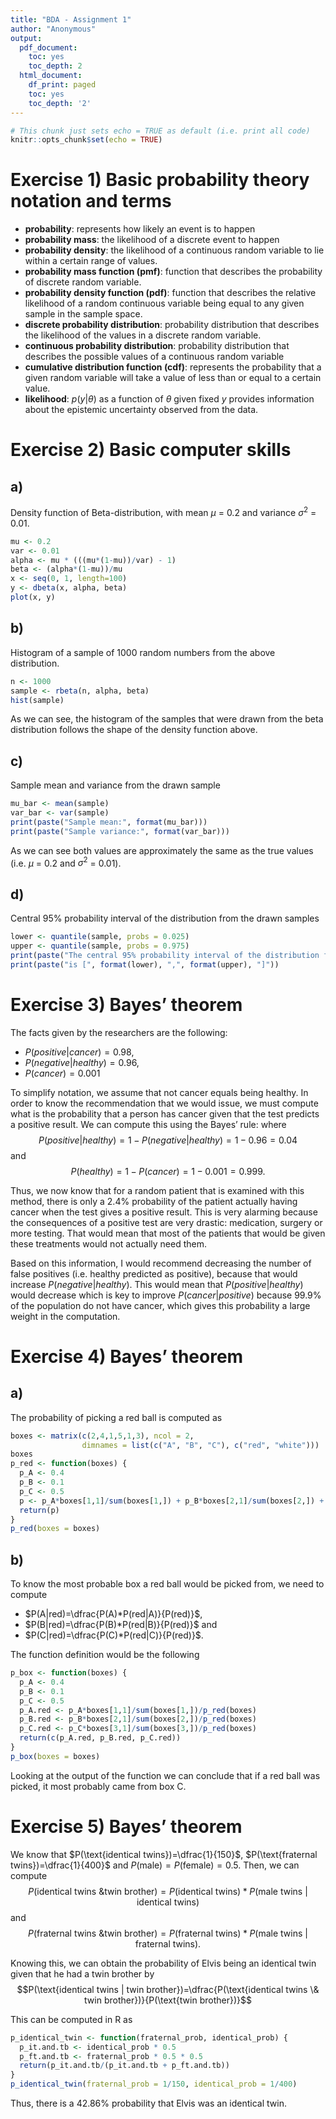---
title: "BDA - Assignment 1"
author: "Anonymous"
output:
  pdf_document:
    toc: yes
    toc_depth: 2
  html_document:
    df_print: paged
    toc: yes
    toc_depth: '2'
---
```{r setup, include=FALSE}
# This chunk just sets echo = TRUE as default (i.e. print all code)
knitr::opts_chunk$set(echo = TRUE)
```

# Exercise 1) Basic probability theory notation and terms
* **probability**: represents how likely an event is to happen
* **probability mass**: the likelihood of a discrete event to happen
* **probability density**: the likelihood of a continuous random variable to lie within a certain range of values.
* **probability mass function (pmf)**: function that describes the probability of discrete random variable.
* **probability density function (pdf)**: function that describes the relative likelihood of a random continuous variable being equal to any given sample in the sample space.
* **discrete probability distribution**: probability distribution that describes the likelihood of the values in a discrete random variable. 
* **continuous probability distribution**: probability distribution that describes the possible values of a continuous random variable
* **cumulative distribution function (cdf)**: represents the probability that a given random variable will take a value of less than or equal to a certain value.
* **likelihood**: $p(y|\theta)$ as a function of $\theta$ given fixed $y$ provides information about the epistemic uncertainty observed from the data.

# Exercise 2) Basic computer skills
## a) 
Density function of Beta-distribution, with mean $\mu$ = 0.2 and variance $\sigma^2$ = 0.01.
```{r, fig.height=4, fig.width=4}
mu <- 0.2
var <- 0.01
alpha <- mu * (((mu*(1-mu))/var) - 1)
beta <- (alpha*(1-mu))/mu
x <- seq(0, 1, length=100)
y <- dbeta(x, alpha, beta)
plot(x, y)
```

## b)
Histogram of a sample of 1000 random numbers from the above distribution.
```{r, fig.height=4, fig.width=4}
n <- 1000
sample <- rbeta(n, alpha, beta)
hist(sample)
```

As we can see, the histogram of the samples that were drawn from the beta distribution follows the shape of the density function above.

## c)
Sample mean and variance from the drawn sample
```{r}
mu_bar <- mean(sample)
var_bar <- var(sample)
print(paste("Sample mean:", format(mu_bar)))
print(paste("Sample variance:", format(var_bar)))
```
As we can see both values are approximately the same as the true values (i.e. $\mu$ = 0.2 and $\sigma^2$ = 0.01).

## d)
Central 95% probability interval of the distribution from the
drawn samples
```{r}
lower <- quantile(sample, probs = 0.025)
upper <- quantile(sample, probs = 0.975)
print(paste("The central 95% probability interval of the distribution from the drawn samples"))
print(paste("is [", format(lower), ",", format(upper), "]"))
```

# Exercise 3) Bayes' theorem
The facts given by the researchers are the following:

* $P(positive|cancer)=0.98$,
* $P(negative|healthy) = 0.96$,
* $P(cancer)=0.001$

To simplify notation, we assume that not cancer equals being healthy.
In order to know the recommendation that we would issue, we must compute what is the probability that a person has cancer given that the test predicts a positive result.
We can compute this using the Bayes' rule:
\begin{align}
P(cancer|positive) & =\frac{P(positive|cancer)P(cancer)}{P(positive)}\\
& = \frac{P(positive|cancer)P(cancer)}{P(positive|cancer)P(cancer)+P(positive|healthy)P(healthy)}\\
& = \frac{0.001*0.98}{0.98*0.001+0.04*0.999}\\
& = 0.0239
\end{align}
where $$P(positive|healthy)=1-P(negative|healthy)=1-0.96=0.04$$ and $$P(healthy)=1-P(cancer)=1-0.001=0.999.$$

Thus, we now know that for a random patient that is examined with this method, there is only a 2.4% probability of the patient actually having cancer when the test gives a positive result.
This is very alarming because the consequences of a positive test are very drastic: medication, surgery or more testing.
That would mean that most of the patients that would be given these treatments would not actually need them.

Based on this information, I would recommend decreasing the number of false positives (i.e. healthy predicted as positive), because that would increase $P(negative|healthy)$.
This would mean that $P(positive|healthy)$ would decrease which is key to improve $P(cancer|positive)$ because 99.9% of the population do not have cancer, which gives this probability a large weight in the computation.

# Exercise 4) Bayes' theorem
## a)
The probability of picking a red ball is computed as 
\begin{align}
P(red) & = P(A)*P(red|A)+ P(B)*P(red|B)+P(C)*P(red|C)\\
& = 0.5*\frac{2}{2+5}+0.1*\frac{4}{4+1}+0.5*\frac{1}{1+3}\\
& = 0.3193
\end{align}

```{r}
boxes <- matrix(c(2,4,1,5,1,3), ncol = 2,
                dimnames = list(c("A", "B", "C"), c("red", "white")))
boxes
p_red <- function(boxes) {
  p_A <- 0.4
  p_B <- 0.1
  p_C <- 0.5
  p <- p_A*boxes[1,1]/sum(boxes[1,]) + p_B*boxes[2,1]/sum(boxes[2,]) + p_C*boxes[3,1]/sum(boxes[3,])
  return(p)
}
p_red(boxes = boxes)
```
## b)
To know the most probable box a red ball would be picked from, we need to compute

* $P(A|red)=\dfrac{P(A)*P(red|A)}{P(red)}$, 
* $P(B|red)=\dfrac{P(B)*P(red|B)}{P(red)}$ and 
* $P(C|red)=\dfrac{P(C)*P(red|C)}{P(red)}$.

The function definition would be the following
```{r}
p_box <- function(boxes) {
  p_A <- 0.4
  p_B <- 0.1
  p_C <- 0.5
  p_A.red <- p_A*boxes[1,1]/sum(boxes[1,])/p_red(boxes)
  p_B.red <- p_B*boxes[2,1]/sum(boxes[2,])/p_red(boxes)
  p_C.red <- p_C*boxes[3,1]/sum(boxes[3,])/p_red(boxes)
  return(c(p_A.red, p_B.red, p_C.red))
}
p_box(boxes = boxes)
```
Looking at the output of the function we can conclude that if a red ball was picked, it most probably came from box C.

# Exercise 5) Bayes' theorem
We know that $P(\text{identical twins})=\dfrac{1}{150}$, $P(\text{fraternal twins})=\dfrac{1}{400}$ and $P(\text{male})=P(\text{female})=0.5$.
Then, we can compute
$$P(\text{identical twins \& twin brother})=P(\text{identical twins}) *P(\text{male twins | identical twins})$$
and 
$$P(\text{fraternal twins \& twin brother})=P(\text{fraternal twins}) *P(\text{male twins | fraternal twins}).$$

Knowing this, we can obtain the probability of Elvis being an identical twin given that he had a twin brother by
$$P(\text{identical twins | twin brother})=\dfrac{P(\text{identical twins \& twin brother})}{P(\text{twin brother})}$$

This can be computed in R as
```{r}
p_identical_twin <- function(fraternal_prob, identical_prob) {
  p_it.and.tb <- identical_prob * 0.5
  p_ft.and.tb <- fraternal_prob * 0.5 * 0.5
  return(p_it.and.tb/(p_it.and.tb + p_ft.and.tb))
}
p_identical_twin(fraternal_prob = 1/150, identical_prob = 1/400)
```
Thus, there is a 42.86% probability that Elvis was an identical twin.